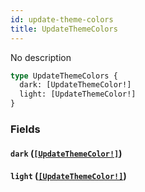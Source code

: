 ```yaml
---
id: update-theme-colors
title: UpdateThemeColors
---
```


No description

```graphql
type UpdateThemeColors {
  dark: [UpdateThemeColor!]
  light: [UpdateThemeColor!]
}
```

### Fields

#### `dark` ([`[UpdateThemeColor!]`](/docs/graphql/inputs/update-theme-color))

#### `light` ([`[UpdateThemeColor!]`](/docs/graphql/inputs/update-theme-color))
